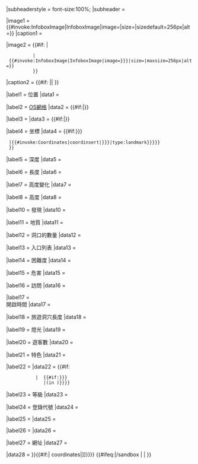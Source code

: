 {{Infobox
|bodyclass      = vcard
|child          = {{ifempty|{{{embed|}}}|{{{child|}}}}}

|aboveclass     = fn org
|abovestyle     = background-color: #e7dcc3;
|above          = {{#ifeq:{{{name|}}}|| <includeonly>{{error|需要洞穴名|tag=span}}</includeonly>|{{{name}}}}}

|subheaderstyle = font-size:100%;
|subheader      = {{ifempty|{{{other_name|}}}|{{{alt_name|}}}}}

|image1   = {{#invoke:InfoboxImage|InfoboxImage|image={{{photo|}}}|size={{{photo_width|}}}|sizedefault=256px|alt={{{photo_alt|}}}}}
|caption1 = {{ifempty|{{{caption|}}}|{{{photo_caption|}}}}}

|image2 = {{#if:{{{map|}}} | {{location map|{{{map|}}}
             | border = infobox | float = center
             | width          = {{if empty|{{{map_size|}}}|{{{mapsize|}}}|{{{map_width|}}} }}
             | default_width  = 220
             | max_width      = 256
             | relief         = {{{relief|}}}
             | label          = {{ifempty|{{{label|}}}|{{{name|}}} }}
             | position       = {{ifempty|{{{label_position|}}}|none}} <!-- change default to none -->  
             | caption        = {{{map_caption|}}}
             | alt            = {{ifempty|{{{map_alt|}}}|Map showing the location of {{{name|}}} }}
             | mark           = {{{mark|}}}
             | marksize       = {{if empty|{{{mark_width|}}}|{{{mark_size|}}}}}
             | coordinates    = {{ifempty|{{{coordinates|}}}|{{{coords|}}}}} }}
           | {{#invoke:InfoboxImage|InfoboxImage|image={{{map_image|{{{image_map|}}}}}}|size={{if empty|{{{map_size|}}}|{{{mapsize|}}}|{{{map_width|}}} }}|maxsize=256px|alt={{{map_alt|}}}}}
           }}
|caption2 = {{#if:{{{map|}}} || {{{map_caption|}}} }}

|label1   = 位置
|data1    = {{{location|}}}

|label2   = [[英國國家格網參考系統|OS網格]]
|data2    = {{#if:{{{grid_ref_UK|}}}|{{gbm4ibx|{{{grid_ref_UK|}}}}}{{{grid_ref|}}}}}

|label3   = {{link-en|爱尔兰网格参考系统|Irish grid reference system|OSI/OSNI網格}}
|data3    = {{#if:{{{grid_ref_Ireland|}}}|{{iem4ibx|{{{grid_ref_Ireland|}}}}}{{{grid_ref|}}}}}

|label4   = 坐標
|data4    = {{#if:{{{coordinates|{{{coords|}}}}}}
  |{{#invoke:Coordinates|coordinsert|{{{coordinates|{{{coords|}}}}}}|type:landmark}}{{{coordinates ref|{{{coords_ref|}}}}}}
  }}

|label5   = 深度
|data5    = {{{depth|}}}

|label6   = 長度
|data6    = {{{length|}}}

|label7   = 高度變化
|data7    = {{{height_variation|}}}

|label8   = 高度
|data8    = {{{altitude|}}}

|label10  = 發現
|data10   = {{{discovery|}}}

|label11  = 地質
|data11   = {{{geology|}}}

|label12  = 洞口的數量
|data12   = {{ifempty|{{{number of entrances|}}}|{{{entrance_count|}}}|{{{entrances|}}}}}

|label13  = 入口列表
|data13   = {{ifempty|{{{list of entrances|}}}|{{{entrance_list|}}}}}

|label14  = 困難度
|data14   = {{{difficulty|}}}

|label15  = 危害
|data15   = {{{hazards|}}}

|label16  = 訪問
|data16   = {{{access|}}}

|label17  = {{link-en|旅遊洞穴|Show Cave}}<br/>開啟時間
|data17   = {{ifempty|{{{show cave|}}}|{{{show_cave|}}}}}

|label18  = 旅遊洞穴長度
|data18   = {{ifempty|{{{show cave length|}}}|{{{show_cave_length|}}}}}

|label19  = 燈光
|data19   = {{{lighting|}}}

|label20  = 遊客數
|data20   = {{{visitors|}}}

|label21  = 特色
|data21   = {{{features|}}}

|label22  = {{link-en|洞穴探索|Cave survey}}
|data22   = {{#if:{{{survey|}}}
            | {{{survey|}}}<!--
            -->{{#if:{{{survey electronic format|{{{survey_format|}}}}}}
               |{{sp}}(in ''{{ifempty|{{{survey electronic format|}}}|{{{survey_format|}}}}}'')}}}}

|label23  = {{link-en|英國洞穴研究協會|British Cave Research Association|BRAC}}等級
|data23   = {{uc:{{{bcra_grade|}}}}}

|label24  = 登錄代號
|data24   = {{{register|}}}

|label25  = {{{free_label_1|}}}
|data25   = {{{free_data_1|}}}

|label26  = {{{free_label_2|}}}
|data26   = {{{free_data_2|}}}

|label27  = 網址
|data27   = {{{website|}}}

|data28   = {{{embedded|}}}
}}<includeonly>{{#if:{{{coords|}}}{{{lat_d|}}}|{{Main other|[[Category:Wikipedia cave articles with {{#if:{{{coords_ref|}}}|referenced|unreferenced}} coordinates|{{PAGENAME}}]]}}}}</includeonly><noinclude>
{{#ifeq:{{PAGENAME}}|{{BASEPAGENAME}}/sandbox
| {{template sandbox notice}}
| {{documentation}}
}}
<!--
   PLEASE ADD CATEGORIES AND INTERWIKIS
   TO THE /doc SUBPAGE, THANKS
-->
</noinclude>